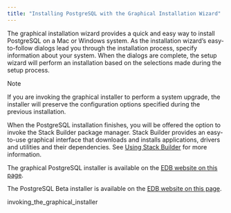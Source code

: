 ```yaml
---
title: "Installing PostgreSQL with the Graphical Installation Wizard"
---
```




The graphical installation wizard provides a quick and easy way to install PostgreSQL on a Mac or Windows system. As the installation wizard’s easy-to-follow dialogs lead you through the installation process, specify information about your system. When the dialogs are complete, the setup wizard will perform an installation based on the selections made during the setup process.

<div class="note">

<div class="title">

Note

</div>

If you are invoking the graphical installer to perform a system upgrade, the installer will preserve the configuration options specified during the previous installation.

</div>

When the PostgreSQL installation finishes, you will be offered the option to invoke the Stack Builder package manager. Stack Builder provides an easy-to-use graphical interface that downloads and installs applications, drivers and utilities and their dependencies. See [Using Stack Builder](#using_stackbuilder) for more information.

The graphical PostgreSQL installer is available on the [EDB website on this page](http://www.enterprisedb.com/downloads/postgres-postgresql-downloads).

The PostgreSQL Beta installer is available on the [EDB website on this page](https://www.enterprisedb.com/postgresql-early-experience).

<div class="toctree" maxdepth="5">

invoking\_the\_graphical\_installer

</div>
